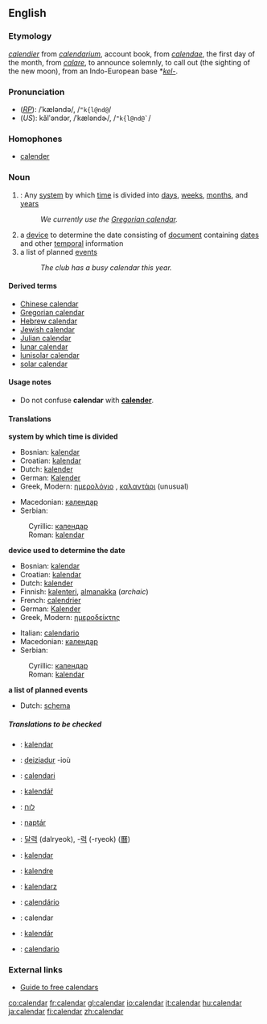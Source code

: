 ==English==
===Etymology===
{{OF.}} ''[[calendier]]'' from {{L.}} ''[[calendarium]]'', account book, from ''[[calendae]]'', the first day of the month, from ''[[calare]]'', to announce solemnly, to call out (the sighting of the new moon), from an Indo-European base *''[[kel-]]''.

===Pronunciation===
*(''[[RP]]''): /ˈkæləndə/, /<tt>"k{l@nd@</tt>/
*(''US''): kălʹəndər, /ˈkæləndɚ/, /<tt>"k{l@nd@`</tt>/

===Homophones===
*[[calender]]

===Noun===
{{en-noun-reg}}
{{wikipedia}}

#{{time}}: Any [[system]] by which [[time]] is divided into [[day]]s, [[week]]s, [[month]]s, and [[year]]s
#:''We currently use the [[Gregorian calendar]].''
#a [[device]] to determine the date consisting of [[document]] containing [[date]]s and other [[temporal]] information
#a list of planned [[event]]s
#:''The club has a busy calendar this year.''

====Derived terms====
*[[Chinese calendar]]
*[[Gregorian calendar]]
*[[Hebrew calendar]]
*[[Jewish calendar]]
*[[Julian calendar]]
*[[lunar calendar]]
*[[lunisolar calendar]]
*[[solar calendar]]

====Usage notes====
*Do not confuse '''calendar''' with '''[[calender]]'''.

====Translations====

'''system by which time is divided'''
{{top}}
*Bosnian: [[kalendar#Bosnian|kalendar]] {{m}}
*Croatian: [[kalendar#Croatian|kalendar]] {{m}}
*Dutch: [[kalender]] {{m}}
*German: [[Kalender]] {{m}}
*Greek, Modern: [[ημερολόγιο]] <!--pronunciation belongs on Greek page [ime̞ro̞ˈlo̞ʝiˌo̞]--> {{n}}, [[καλαντάρι]] <!--pronunciation belongs on Greek page [ˌkalaˈ(n)dari]--> {{n}} (unusual)
{{mid}}
*Macedonian: [[календар#Macedonian|календар]] {{m}}
*Serbian:
:Cyrillic: [[календар#Serbian|календар]] {{m}}
:Roman: [[kalendar#Serbian|kalendar]] {{m}}
{{bottom}}

'''device used to determine the date'''
{{top}}
*Bosnian: [[kalendar#Bosnian|kalendar]] {{m}}
*Croatian: [[kalendar#Croatian|kalendar]] {{m}}
*Dutch: [[kalender]] {{m}}
*Finnish: [[kalenteri]], [[almanakka]] (''archaic'')
*French: [[calendrier]] {{m}}
*German: [[Kalender]] {{m}}
*Greek, Modern: [[ημεροδείκτης]]<!--pronunciation belongs on Greek page  [iˌme̞ro̞ˈðiktis]--> {{m}}
{{mid}}
*Italian: [[calendario]] {{m}}
*Macedonian: [[календар#Macedonian|календар]] {{m}}
*Serbian:
:Cyrillic: [[календар#Serbian|календар]] {{m}}
:Roman: [[kalendar#Serbian|kalendar]] {{m}}
{{bottom}}

'''a list of planned events'''
{{top}}
*Dutch: [[schema]] {{n}}
{{mid}}
{{bottom}}

=====Translations to be checked=====
<!--Remove this section once all of the translations below have been moved into the tables above.-->
{{checktrans}}
*{{ttbc|Albanian}}: [[kalendar]] {{m}}
*{{ttbc|Breton}}: [[deiziadur]] {{m}} -ioù
*{{ttbc|Catalan}}: [[calendari]] {{m}}
*{{ttbc|Czech}}: [[kalendář]] {{m}}
*{{ttbc|Hebrew}}: [[לוח]]
*{{ttbc|Hungarian}}: [[naptár]]
*{{ttbc|Korean}}: [[달력]] (dalryeok), -[[력]] (-ryeok) ([[曆]])
*{{ttbc|Malay}}: [[kalendar]]
*{{ttbc|Novial}}: [[kalendre]]
*{{ttbc|Polish}}: [[kalendarz]] {{m}}
*{{ttbc|Portuguese}}: [[calendário]]
*{{ttbc|Romanian}}: calendar {{n}}
*{{ttbc|Slovak}}: [[kalendár]] {{m}}
*{{ttbc|Spanish}}: [[calendario]] {{m}}

===External links===
*[http://www.smart-info-guide.com/free-calendars Guide to free calendars]

[[co:calendar]]
[[fr:calendar]]
[[gl:calendar]]
[[io:calendar]]
[[it:calendar]]
[[hu:calendar]]
[[ja:calendar]]
[[fi:calendar]]
[[zh:calendar]]